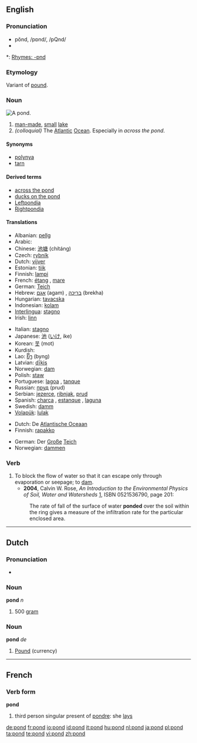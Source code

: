 {{wikipedia}}
==English==

===Pronunciation===
* pŏnd, /pɒnd/, /pQnd/
* {{audio|en-us-pond.ogg|Audio (US)}}

*: [[Rhymes:English:-ɒnd|Rhymes: -ɒnd]]

===Etymology===
Variant of [[pound]].

===Noun===
[[Image:Pond.jpeg|thumb|right|A pond.]]
{{en-noun}}

# <!--DefNSmallLake--> [[man-made]], [[small]] [[lake]]
# <!--DefAtlOcean--> ''(colloquial)'' The [[Atlantic]] [[Ocean]].  Especially in ''across the pond''.

====Synonyms====
* [[polynya]]
* [[tarn]]

====Derived terms====
* [[across the pond]]
* [[ducks on the pond]]
* [[Leftpondia]]
* [[Rightpondia]]

====Translations====
{{trans-top|small lake}}
* Albanian: [[pellg]]
* Arabic: {{Arab|[[بركة]]}} {{IPAchar|(bírka)}} {{f}}
* Chinese: [[池塘]] (chítáng)
* Czech: [[rybník]] {{m}}
* Dutch: [[vijver]] {{m}}
* Estonian: [[tiik]]
* Finnish: [[lampi]]
* French: [[étang]] {{m}}, [[mare]] {{f}}
* German: [[Teich]] {{m}}
* Hebrew: [[אגם]] (agam) {{m}}, [[בריכה]] (brekha) {{f}}
* Hungarian: [[tavacska]]
* Indonesian: [[kolam]]
* [[Interlingua]]: [[stagno]]
* Irish: [[linn]] {{f}}
{{trans-mid}}
* Italian: [[stagno]] {{m}}
* Japanese: [[池]] ([[いけ]], ike)
* Korean: [[못]] (mot)
* Kurdish: {{KUchar|[[گۆم]]}}
* Lao: [[ບຶງ]] (byng)
* Latvian: [[dīķis]] {{m}}
* Norwegian: [[dam]]
* Polish: [[staw]] {{m}}
* Portuguese: [[lagoa]] {{f}}, [[tanque]] {{m}}
* Russian: [[пруд]] (prud) {{m}}
* Serbian: [[jezerce]], [[ribnjak]], [[prud]]
* Spanish: [[charca]] {{m}}, [[estanque]] {{m}}, [[laguna]] {{f}}
* Swedish: [[damm]] {{c}}
* [[Volapük]]: [[lulak]]
{{trans-bottom}}

{{trans-top|The Atlantic Ocean}}
* Dutch: De [[Atlantische Oceaan]]
* Finnish: [[rapakko]]
{{trans-mid}}
* German: Der [[groß|Große]] [[Teich]]
* Norwegian: [[dammen]]
{{trans-bottom}}

===Verb===
{{en-verb}}

# To block the flow of water so that it can escape only through evaporation or seepage; to [[dam]].
#* '''2004''', Calvin W. Rose, ''An Introduction to the Environmental Physics of Soil, Water and Watersheds'' [http://books.google.com/books?id=TxCQ-DaSIwUC], ISBN 0521536790, page 201:
#: The rate of fall of the surface of water '''ponded''' over the soil within the ring gives a measure of the infiltration rate for the particular enclosed area.

----

==Dutch==

===Pronunciation===
* {{audio|Nl-pond.ogg|audio}}

===Noun===
'''pond''' ''n''

# <!--DefN500g--> 500 [[gram]]

===Noun===
'''pond''' ''de''

# <!--DefNCurrency--> [[Pound]] (currency)

----

==French==

===Verb form===
'''pond'''

# third person singular present of [[pondre]]: she [[lays]]

[[de:pond]]
[[fr:pond]]
[[io:pond]]
[[id:pond]]
[[it:pond]]
[[hu:pond]]
[[nl:pond]]
[[ja:pond]]
[[pl:pond]]
[[ta:pond]]
[[te:pond]]
[[vi:pond]]
[[zh:pond]]